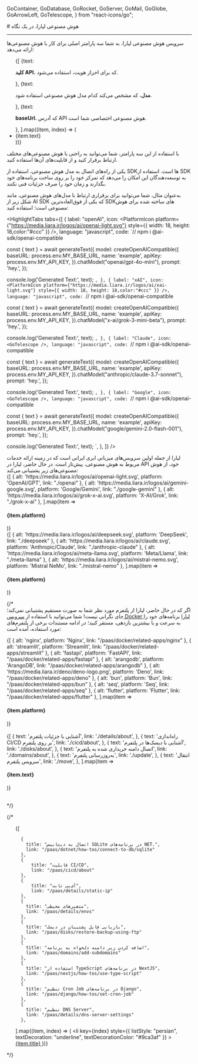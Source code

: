   GoContainer,
  GoDatabase,
  GoRocket,
  GoServer,
  GoMail,
  GoGlobe,
  GoArrowLeft,
  GoTelescope,
} from "react-icons/go";


<Layout>
<Head>
<title>مستندات هوش مصنوعی در یک نگاه - لیارا</title>
<meta property="og:title" content="مستندات خدمات رایانش ابری لیارا" />
<meta property="og:description" content="مستندات مربوط به آشنایی با هوش مصنوعی‌های لیارا در یک نگاه، ویژگی‌ها و امکانات آن"  />
<meta property="og:image" content="https://media.liara.ir/logos/liara-poster.jpg" />
</Head>
# هوش مصنوعی لیارا، در یک نگاه
<hr className="mb-2" />

<Section id='how-to-work-with-liara-ai' title='چگونه از سرویس هوش مصنوعی لیارا استفاده کنیم؟' />

سرویس هوش مصنوعی لیارا، 
به شما سه پارامتر اصلی برای کار با هوش مصنوعی‌ها ارائه می‌دهد:


<div className="h-2" />
<ul className="pr-4">
  {[
    {text: <p><b>کلید API</b>، که برای احراز هویت، استفاده می‌شود.</p>},
    {text: <p><b>مدل</b>، که مشخص می‌کند کدام مدل هوش مصنوعی استفاده شود.</p>},
    {text: <p><b>baseUrl</b>، که آدرس API هوش مصنوعی اختصاصی شما است.</p>},
  ].map((item, index) => (
    <li
      key={index}
      style={{
        textDecorationColor: "#9ca3af",
        listStyle:"disc"
      }}
    >
     {item.text}
    </li>
  ))}
</ul>

<div className="h-2" />

با استفاده از این سه پارامتر، شما می‌توانید به راحتی با هوش مصنوعی‌های مختلف ارتباط برقرار کنید و از قابلیت‌های آن‌ها استفاده کنید.

<div className="h-4" />

یکی از راه‌های اتصال به مدل هوش مصنوعی، استفاده از SDKها است. 
استفاده از SDK به توسعه‌دهندگان این امکان را می‌دهد که تمرکز خود را بر روی ساخت برنامه‌های خود بگذارند و زمان خود را صرف جزئیات فنی نکنند. 

<div className="h-4" />

به‌عنوان مثال، شما می‌توانید برای برقراری ارتباط با مدل‌های هوش مصنوعی، مانند شکل زیر از <Important>AI SDK</Important> که یکی از فوق‌العاده‌ترین SDKهای ساخته شده برای هوش مصنوعی است؛ استفاده کنید:


<HighlightTabs
  tabs={[
    {
      label: "openAI",
      icon: <PlatformIcon platform={"https://media.liara.ir/logos/ai/openai-light.svg"} style={{ width: 18, height: 18,color:"#ccc" }} />,
      language: "javascript",
      code: `// npm i @ai-sdk/openai-compatible

const { text } = await generateText({
  model: createOpenAICompatible({
    baseURL: process.env.MY_BASE_URL,
    name: 'example',
    apiKey: process.env.MY_API_KEY,
  }).chatModel("openai/gpt-4o-mini"),
  prompt: 'hey.',
});

console.log('Generated Text:', text);
`,
    },
    {
      label: "xAI",
        icon: <PlatformIcon platform={"https://media.liara.ir/logos/ai/xai-light.svg"} style={{ width: 18, height: 18,color:"#ccc" }} />,
      language: "javascript",
      code: `// npm i @ai-sdk/openai-compatible

const { text } = await generateText({
  model: createOpenAICompatible({
    baseURL: process.env.MY_BASE_URL,
    name: 'example',
    apiKey: process.env.MY_API_KEY,
  }).chatModel("x-ai/grok-3-mini-beta"),
  prompt: 'hey.',
});

console.log('Generated Text:', text);
`,
    },
    {
      label: "Claude",
      icon: <GoTelescope />,
      language: "javascript",
      code: `// npm i @ai-sdk/openai-compatible

const { text } = await generateText({
  model: createOpenAICompatible({
    baseURL: process.env.MY_BASE_URL,
    name: 'example',
    apiKey: process.env.MY_API_KEY,
  }).chatModel("anthropic/claude-3.7-sonnet"),
  prompt: 'hey.',
});

console.log('Generated Text:', text);
`,
    },
    {
      label: "Google",
      icon: <GoTelescope />,
      language: "javascript",
      code: `// npm i @ai-sdk/openai-compatible

const { text } = await generateText({
  model: createOpenAICompatible({
    baseURL: process.env.MY_BASE_URL,
    name: 'example',
    apiKey: process.env.MY_API_KEY,
  }).chatModel("google/gemini-2.0-flash-001"),
  prompt: 'hey.',
});

console.log('Generated Text:', text);
`,
    },
  ]}
/>


<Section id="liara-provided-ais" title="API لیارا، از چه AIهایی پشتیبانی می‌کند؟" />
لیارا از جمله اولین سرویس‌های میزبانی ابری ایرانی است که در زمینه ارائه خدمات مربوط به هوش مصنوعی، پیش‌تاز است. 
در حال حاضر، لیارا در API خود، از هوش مصنوعی‌های زیر پشتیبانی می‌کند:

<div className="h-4" />
<div className="grid md:grid-cols-3 gap-4">
            {[
    { alt: 'https://media.liara.ir/logos/ai/openai-light.svg', platform: 'OpenAI/GPT', link: "./openai" },
    { alt: 'https://media.liara.ir/logos/ai/gemini-google.svg', platform: 'Google/Gemini', link: "./google-gemini" },
    { alt: 'https://media.liara.ir/logos/ai/grok-x-ai.svg', platform: 'X-AI/Grok', link: "./grok-x-ai" },
  ].map(item =>
              <Link href={item.link}>
                <Card className="flex cursor-pointer w-full items-center justify-between">
                  <div className="flex items-center gap-3">
                    <div className="w-[40px] p-1  bg-[#333] rounded-lg">
                      <PlatformIcon platform={item.alt} />
                    </div>
                    <h4>
                      {item.platform}
                    </h4>
                  </div>
                  <GoArrowLeft className="ml-1" />
                </Card>
              </Link>
            )}
          </div>
<div className="h-4" />

<div className="grid md:grid-cols-4 gap-4">
            {[
    { alt: 'https://media.liara.ir/logos/ai/deepseek.svg', platform: 'DeepSeek', link: "./deepseek" },
    { alt: 'https://media.liara.ir/logos/ai/claude.svg', platform: 'Anthropic/Claude', link: "./anthropic-claude" },
    { alt: 'https://media.liara.ir/logos/ai/meta-llama.svg', platform: 'Meta/Llama', link: "./meta-llama" },
    { alt: 'https://media.liara.ir/logos/ai/mistral-nemo.svg', platform: 'Mistral NeMo', link: "./mistral-nemo" },
    ].map(item =>
              <Link href={item.link}>
                <Card className="flex cursor-pointer w-full items-center justify-between">
                  <div className="flex items-center gap-3">
                    <div className="w-[40px] p-1  bg-[#333] rounded-lg">
                      <PlatformIcon platform={item.alt} />
                    </div>
                    <h4>
                      {item.platform}
                    </h4>
                  </div>
                  <GoArrowLeft className="ml-1" />
                </Card>
              </Link>
            )}
          </div>

{/* <br />
اگر که در حال حاضر، لیارا از پلتفرم مورد نظر شما به صورت مستقیم پشتیبانی نمی‌کند؛ جای نگرانی نیست! شما می‌توانید با استفاده از <a href="/paas/docker/getting-started" className="text-[#2196f3] ">سرویس Docker لیارا</a> برنامه‌های خود را به سرعت و با بیشترین بازدهی، مستقر کنید؛ در ادامه مستندات برخی از پلتفرم‌های مورد استفاده، آمده است:
<br />

<div className="grid md:grid-cols-4 gap-4">
            {[
    { alt: 'nginx', platform: 'Nginx', link: "/paas/docker/related-apps/nginx" },
    { alt: 'streamlit', platform: 'Streamlit', link: "/paas/docker/related-apps/streamlit" },
    { alt: 'fastapi', platform: 'FastAPI', link: "/paas/docker/related-apps/fastapi" },
    { alt: 'arangodb', platform: 'ArangoDB', link: "/paas/docker/related-apps/arangodb" },
    { alt: 'https://media.liara.ir/deno/deno-logo.png', platform: 'Deno', link: "/paas/docker/related-apps/deno" },
    { alt: 'bun', platform: 'Bun', link: "/paas/docker/related-apps/bun" },
    { alt: 'seq', platform: 'Seq', link: "/paas/docker/related-apps/seq" },
    { alt: 'flutter', platform: 'Flutter', link: "/paas/docker/related-apps/flutter" },
  ].map(item =>
              <Link href={item.link}>
                <Card className="flex cursor-pointer w-full items-center justify-between">
                  <div className="flex items-center gap-3">
                    <div className="w-[40px] p-1  bg-[#333] rounded-lg">
                      <PlatformIcon platform={item.alt} />
                    </div>
                    <h4>
                      {item.platform}
                    </h4>
                  </div>
                  <GoArrowLeft className="ml-1" />
                </Card>
              </Link>
            )}
          </div>


<br />

<Section id='also-read' title='همچنین بخوانید:' />
<div className="grid md:grid-cols-3 gap-4">
            {[
    {
      text: 'آشنایی با جزئیات پلتفرم',
      link: './details/about',
    },
    {
      text: 'راه‌اندازی CI/CD بر روی پلتفرم',
      link: './cicd/about',
    },
    {
      text: 'آشنایی با دیسک‌ها در پلتفرم',
      link: './disks/about',
    },
    {
      text: 'اتصال دامنه خریداری شده به پلتفرم',
      link: './domains/about',
    },
    {
      text: 'به‌روزرسانی پلتفرم',
      link: './update',
    },
    {
      text: 'انتقال سرویس پلتفرم',
      link: './move',
    },
  ].map(item =>
              <Link href={item.link}>
                <Card className="flex cursor-pointer w-full items-center justify-between">
                  <div className="flex items-center gap-3">
                    <h4>
                      {item.text}
                    </h4>
                  </div>
                  <GoArrowLeft className="ml-1" />
                </Card>
              </Link>
            )}
          </div>

<br /> */}

{/* 
<Section id="most-visited-docs" title="پربازدیدترین مستندات پلتفرم" />
<ul className="pr-4">
  {[

      {
        title: "اتصال به دیتابیس SQLite در برنامه‌های NET.",
        link: "/paas/dotnet/how-tos/connect-to-db/sqlite"
      },
      {
          title: "قابلیت CI/CD",
          link: "/paas/cicd/about"
      },
      {
          title: "آی‌پی ثابت",
          link: "/paas/details/static-ip"
      },
      {
        title: "متغیرهای محیطی",
        link: "/paas/details/envs"
      },
      {
        title: "بازیابی فایل پشتیبان در دیسک‌",
        link: "/paas/disks/restore-backup-using-ftp"
      },
      {
        title: "اضافه کردن زیر دامنه دلخواه به برنامه",
        link: "/paas/domains/add-subdomains"
      },
      {
        title: "استفاده از TypeScript در برنامه‌های NextJS",
        link: "/paas/nextjs/how-tos/use-type-script"
      },
      {
        title: "تنظیم Cron Job در برنامه‌های Django",
        link: "/paas/django/how-tos/set-cron-job"
      },
      {
        title: "تنظیم DNS Server",
        link: "/paas/details/dns-server-settings"
      },
      


    
  ].map((item, index) => (
    <li
      key={index}
      style={{
        listStyle: "persian",
        textDecoration: "underline",
        textDecorationColor: "#9ca3af"
      }}
    >
      <a
        className="flex w-[max-content] items-center gap-2 text-[18px] mt-4"
        href={item.link}
      >
        {item.title}
        <GoArrowLeft className="ml-2 text-[15px] text-[gray]" />
      </a>
    </li>
  ))}
</ul> */}

</Layout>